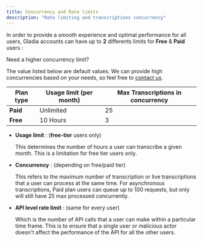 ```yaml
---
title: Concurrency and Rate limits
description: "Rate limiting and transcriptions concurrency"
---
```


In order to provide a smooth experience and optimal performance for all users, Gladia accounts can have up to **2** differents limits
 for **Free** & **Paid** users :

<Note>
Need a higher concurrency limit?

The value listed below are default values. We can provide high concurrencies based on your needs, so feel free to 
[contact us](https://www.gladia.io/contact).
 </Note>

| Plan type     | Usage limit (per month)  | Max Transcriptions in concurrency |
| ------------- | -------------------------| ---------------------------|
| **Paid**      | Unlimited                |             25             |
| **Free**      | 10 Hours                 |             3              |


- **Usage limit** : (**free-tier** users only)

  This determines the number of hours a user can transcribe a given month. This is a limitation for free tier users only.

- **Concurrency** : (depending on free/paid tier)

  This refers to the maximum number of transcription or live transcriptions that a user can process at the same time.
  For asynchronous transcriptions, Paid plan users can queue up to 100 requests, but only will still have 25 max processed concurrently.

- **API level rate limit** : (same for every user)

  Which is the number of API calls that a user can make within a particular time frame.
  This is to ensure that a single user or malicious actor doesn't affect the performance of the API for all the other users.
